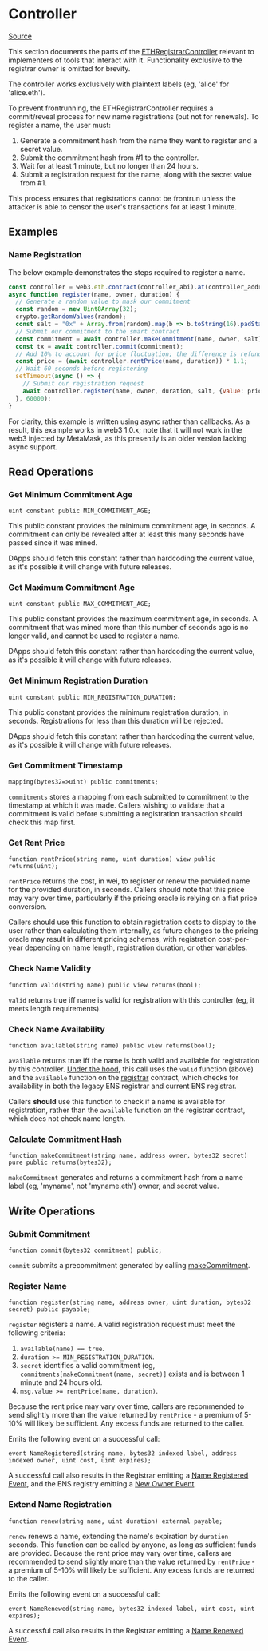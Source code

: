 
# Controller

[Source](https://github.com/ensdomains/ethregistrar/blob/master/contracts/ETHRegistrarController.sol)

This section documents the parts of the [ETHRegistrarController](https://github.com/ensdomains/ethregistrar/blob/master/contracts/ETHRegistrarController.sol) relevant to implementers of tools that interact with it. Functionality exclusive to the registrar owner is omitted for brevity.

The controller works exclusively with plaintext labels \(eg, 'alice' for 'alice.eth'\).

To prevent frontrunning, the ETHRegistrarController requires a commit/reveal process for new name registrations \(but not for renewals\). To register a name, the user must:

1. Generate a commitment hash from the name they want to register and a secret value.
2. Submit the commitment hash from \#1 to the controller.
3. Wait for at least 1 minute, but no longer than 24 hours.
4. Submit a registration request for the name, along with the secret value from \#1.

This process ensures that registrations cannot be frontrun unless the attacker is able to censor the user's transactions for at least 1 minute.

## Examples

### Name Registration

The below example demonstrates the steps required to register a name.

<Tabs>

<Tab title="web3.js">

```javascript
const controller = web3.eth.contract(controller_abi).at(controller_address);
async function register(name, owner, duration) {
  // Generate a random value to mask our commitment
  const random = new Uint8Array(32);
  crypto.getRandomValues(random);
  const salt = "0x" + Array.from(random).map(b => b.toString(16).padStart(2, "0")).join("");
  // Submit our commitment to the smart contract
  const commitment = await controller.makeCommitment(name, owner, salt);
  const tx = await controller.commit(commitment);
  // Add 10% to account for price fluctuation; the difference is refunded.
  const price = (await controller.rentPrice(name, duration)) * 1.1;
  // Wait 60 seconds before registering
  setTimeout(async () => {
    // Submit our registration request
    await controller.register(name, owner, duration, salt, {value: price});
  }, 60000);
}
```

<Callout type="info">

For clarity, this example is written using async rather than callbacks. As a result, this example works in web3 1.0.x; note that it will not work in the web3 injected by MetaMask, as this presently is an older version lacking async support.

</Callout>

</Tab>

</Tabs>

## Read Operations

### Get Minimum Commitment Age

```text
uint constant public MIN_COMMITMENT_AGE;
```

This public constant provides the minimum commitment age, in seconds. A commitment can only be revealed after at least this many seconds have passed since it was mined.

DApps should fetch this constant rather than hardcoding the current value, as it's possible it will change with future releases.

### Get Maximum Commitment Age

```text
uint constant public MAX_COMMITMENT_AGE;
```

This public constant provides the maximum commitment age, in seconds. A commitment that was mined more than this number of seconds ago is no longer valid, and cannot be used to register a name.

DApps should fetch this constant rather than hardcoding the current value, as it's possible it will change with future releases.

### Get Minimum Registration Duration

```text
uint constant public MIN_REGISTRATION_DURATION;
```

This public constant provides the minimum registration duration, in seconds. Registrations for less than this duration will be rejected.

DApps should fetch this constant rather than hardcoding the current value, as it's possible it will change with future releases.

### Get Commitment Timestamp

```text
mapping(bytes32=>uint) public commitments;
```

`commitments` stores a mapping from each submitted to commitment to the timestamp at which it was made. Callers wishing to validate that a commitment is valid before submitting a registration transaction should check this map first.

### Get Rent Price

```text
function rentPrice(string name, uint duration) view public returns(uint);
```

`rentPrice` returns the cost, in wei, to register or renew the provided name for the provided duration, in seconds. Callers should note that this price may vary over time, particularly if the pricing oracle is relying on a fiat price conversion.

Callers should use this function to obtain registration costs to display to the user rather than calculating them internally, as future changes to the pricing oracle may result in different pricing schemes, with registration cost-per-year depending on name length, registration duration, or other variables.

### Check Name Validity

```text
function valid(string name) public view returns(bool);
```

`valid` returns true iff name is valid for registration with this controller \(eg, it meets length requirements\).

### Check Name Availability

```text
function available(string name) public view returns(bool);
```

`available` returns true iff the name is both valid and available for registration by this controller. [Under the hood](https://github.com/ensdomains/ethregistrar/blob/master/contracts/ETHRegistrarController.sol#L55-L58), this call uses the `valid` function \(above\) and the `available` function on the [registrar](registrar.md#check-name-availability) contract, which checks for availability in both the legacy ENS registrar and current ENS registrar.

Callers **should** use this function to check if a name is available for registration, rather than the `available` function on the registrar contract, which does not check name length.

### Calculate Commitment Hash

```text
function makeCommitment(string name, address owner, bytes32 secret) pure public returns(bytes32);
```

`makeCommitment` generates and returns a commitment hash from a name label \(eg, 'myname', not 'myname.eth'\) owner, and secret value.

## Write Operations

### Submit Commitment

```text
function commit(bytes32 commitment) public;
```

`commit` submits a precommitment generated by calling [makeCommitment](controller.md#calculate-commitment-hash).

### Register Name

```text
function register(string name, address owner, uint duration, bytes32 secret) public payable;
```

`register` registers a name. A valid registration request must meet the following criteria:

1. `available(name) == true`.
2. `duration >= MIN_REGISTRATION_DURATION`.
3. `secret` identifies a valid commitment \(eg, `commitments[makeCommitment(name, secret)]` exists and is between 1 minute and 24 hours old.
4. `msg.value >= rentPrice(name, duration)`.

Because the rent price may vary over time, callers are recommended to send slightly more than the value returned by `rentPrice` - a premium of 5-10% will likely be sufficient. Any excess funds are returned to the caller.

Emits the following event on a successful call:

```text
event NameRegistered(string name, bytes32 indexed label, address indexed owner, uint cost, uint expires);
```

A successful call also results in the Registrar emitting a [Name Registered Event](registrar.md#name-registered), and the ENS registry emitting a [New Owner Event](../ens.md#set-subdomain-owner).

### Extend Name Registration

```text
function renew(string name, uint duration) external payable;
```

`renew` renews a name, extending the name's expiration by `duration` seconds. This function can be called by anyone, as long as sufficient funds are provided. Because the rent price may vary over time, callers are recommended to send slightly more than the value returned by `rentPrice` - a premium of 5-10% will likely be sufficient. Any excess funds are returned to the caller.

Emits the following event on a successful call:

```text
event NameRenewed(string name, bytes32 indexed label, uint cost, uint expires);
```

A successful call also results in the Registrar emitting a [Name Renewed Event](registrar.md#name-renewed).

